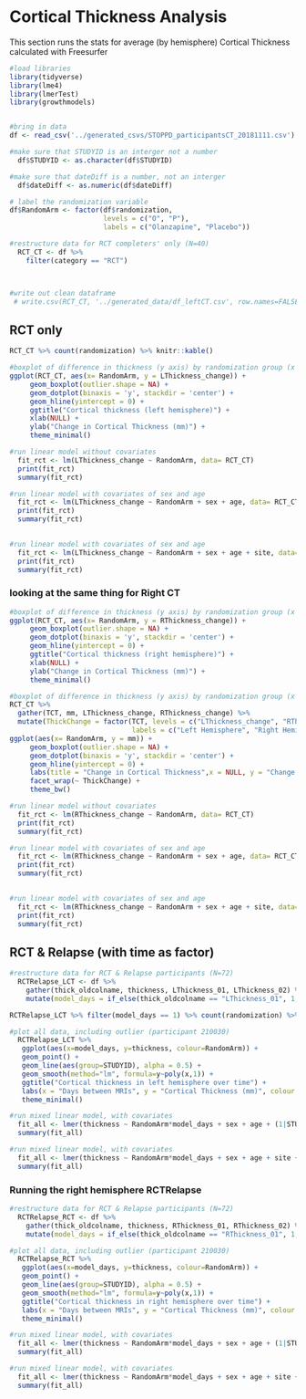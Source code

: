 # Cortical Thickness Analysis

This section runs the stats for average (by hemisphere) Cortical Thickness calculated with Freesurfer

```r

#load libraries
library(tidyverse)
library(lme4)
library(lmerTest)
library(growthmodels)


#bring in data 
df <- read_csv('../generated_csvs/STOPPD_participantsCT_20181111.csv') #generated by 05_STOPPD_error in prepartion of Jason Lerch meeting


```


```r
#make sure that STUDYID is an interger not a number
  df$STUDYID <- as.character(df$STUDYID)

#make sure that dateDiff is a number, not an interger
  df$dateDiff <- as.numeric(df$dateDiff)

# label the randomization variable  
df$RandomArm <- factor(df$randomization, 
                       levels = c("O", "P"),
                       labels = c("Olanzapine", "Placebo"))

#restructure data for RCT completers' only (N=40)
  RCT_CT <- df %>%
    filter(category == "RCT") 



#write out clean dataframe
 # write.csv(RCT_CT, '../generated_data/df_leftCT.csv', row.names=FALSE)

```


## RCT only



```r
RCT_CT %>% count(randomization) %>% knitr::kable() 

#boxplot of difference in thickness (y axis) by randomization group (x axis)
ggplot(RCT_CT, aes(x= RandomArm, y = LThickness_change)) + 
     geom_boxplot(outlier.shape = NA) + 
     geom_dotplot(binaxis = 'y', stackdir = 'center') +
     geom_hline(yintercept = 0) +
     ggtitle("Cortical thickness (left hemisphere)") +
     xlab(NULL) +
     ylab("Change in Cortical Thickness (mm)") +
     theme_minimal()
```

```r
#run linear model without covariates
  fit_rct <- lm(LThickness_change ~ RandomArm, data= RCT_CT)
  print(fit_rct)
  summary(fit_rct)

#run linear model with covariates of sex and age
  fit_rct <- lm(LThickness_change ~ RandomArm + sex + age, data= RCT_CT)
  print(fit_rct)
  summary(fit_rct)

  
#run linear model with covariates of sex and age
  fit_rct <- lm(LThickness_change ~ RandomArm + sex + age + site, data= RCT_CT)
  print(fit_rct)
  summary(fit_rct)
```

### looking at the same thing for Right CT

```r
#boxplot of difference in thickness (y axis) by randomization group (x axis)
ggplot(RCT_CT, aes(x= RandomArm, y = RThickness_change)) + 
     geom_boxplot(outlier.shape = NA) + 
     geom_dotplot(binaxis = 'y', stackdir = 'center') +
     geom_hline(yintercept = 0) +
     ggtitle("Cortical thickness (right hemisphere)") +
     xlab(NULL) +
     ylab("Change in Cortical Thickness (mm)") +
     theme_minimal()
```
```r
#boxplot of difference in thickness (y axis) by randomization group (x axis)
RCT_CT %>%
  gather(TCT, mm, LThickness_change, RThickness_change) %>%
  mutate(ThickChange = factor(TCT, levels = c("LThickness_change", "RThickness_change"),
                              labels = c("Left Hemisphere", "Right Hemisphere"))) %>%
ggplot(aes(x= RandomArm, y = mm)) + 
     geom_boxplot(outlier.shape = NA) + 
     geom_dotplot(binaxis = 'y', stackdir = 'center') +
     geom_hline(yintercept = 0) +
     labs(title = "Change in Cortical Thickness",x = NULL, y = "Change in Cortical Thickness (mm)") +
     facet_wrap(~ ThickChange) +
     theme_bw()
```
```r
#run linear model without covariates
  fit_rct <- lm(RThickness_change ~ RandomArm, data= RCT_CT)
  print(fit_rct)
  summary(fit_rct)

#run linear model with covariates of sex and age
  fit_rct <- lm(RThickness_change ~ RandomArm + sex + age, data= RCT_CT)
  print(fit_rct)
  summary(fit_rct)

  
#run linear model with covariates of sex and age
  fit_rct <- lm(RThickness_change ~ RandomArm + sex + age + site, data= RCT_CT)
  print(fit_rct)
  summary(fit_rct)
```

## RCT & Relapse (with time as factor)

```r
#restructure data for RCT & Relapse participants (N=72)
  RCTRelapse_LCT <- df %>%
    gather(thick_oldcolname, thickness, LThickness_01, LThickness_02) %>%
    mutate(model_days = if_else(thick_oldcolname == "LThickness_01", 1, dateDiff))

RCTRelapse_LCT %>% filter(model_days == 1) %>% count(randomization) %>% knitr::kable() 

```

```r

#plot all data, including outlier (participant 210030)
  RCTRelapse_LCT %>%
   ggplot(aes(x=model_days, y=thickness, colour=RandomArm)) + 
   geom_point() + 
   geom_line(aes(group=STUDYID), alpha = 0.5) + 
   geom_smooth(method="lm", formula=y~poly(x,1)) +
   ggtitle("Cortical thickness in left hemisphere over time") +
   labs(x = "Days between MRIs", y = "Cortical Thickness (mm)", colour = NULL) +
   theme_minimal()
```

```r
#run mixed linear model, with covariates
  fit_all <- lmer(thickness ~ RandomArm*model_days + sex + age + (1|STUDYID), data= RCTRelapse_LCT)
  summary(fit_all)

```

```r
#run mixed linear model, with covariates
  fit_all <- lmer(thickness ~ RandomArm*model_days + sex + age + site + (1|STUDYID), data= RCTRelapse_LCT)
  summary(fit_all)

```

### Running the right hemisphere RCTRelapse

```r

#restructure data for RCT & Relapse participants (N=72)
  RCTRelapse_RCT <- df %>%
    gather(thick_oldcolname, thickness, RThickness_01, RThickness_02) %>%
    mutate(model_days = if_else(thick_oldcolname == "RThickness_01", 1, dateDiff))

#plot all data, including outlier (participant 210030)
  RCTRelapse_RCT %>%
   ggplot(aes(x=model_days, y=thickness, colour=RandomArm)) + 
   geom_point() + 
   geom_line(aes(group=STUDYID), alpha = 0.5) + 
   geom_smooth(method="lm", formula=y~poly(x,1)) +
   ggtitle("Cortical thickness in right hemisphere over time") +
   labs(x = "Days between MRIs", y = "Cortical Thickness (mm)", colour = NULL) +
   theme_minimal()
```

```r
#run mixed linear model, with covariates
  fit_all <- lmer(thickness ~ RandomArm*model_days + sex + age + (1|STUDYID), data= RCTRelapse_RCT)
  summary(fit_all)

```
```r
#run mixed linear model, with covariates
  fit_all <- lmer(thickness ~ RandomArm*model_days + sex + age + site + (1|STUDYID), data= RCTRelapse_RCT)
  summary(fit_all)

```